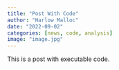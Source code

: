 ```yaml
---
title: "Post With Code"
author: "Harlow Malloc"
date: "2022-09-02"
categories: [news, code, analysis]
image: "image.jpg"
---
```


This is a post with executable code.
